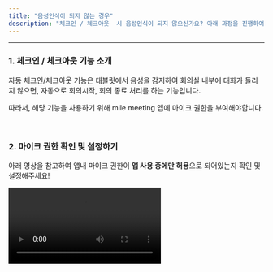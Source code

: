 ```yaml
---
title: "음성인식이 되지 않는 경우"
description: "체크인 / 체크아웃  시 음성인식이 되지 않으신가요? 아래 과정을 진행하여 마이크 권한이 있는지 확인해주세요!"
---
```


---

### 1. 체크인 / 체크아웃 기능 소개

자동 체크인/체크아웃 기능은 태블릿에서 음성을 감지하여 회의실 내부에 대화가 들리지 않으면, 자동으로 회의시작, 회의 종료 처리를 하는 기능입니다.

따라서, 해당 기능을 사용하기 위해 mile meeting 앱에 마이크 권한을 부여해야합니다.

<br />

### 2. 마이크 권한 확인 및 설정하기

아래 영상을 참고하여 앱내 마이크 권한이 **앱 사용 중에만 허용**으로 되어있는지 확인 및 설정해주세요!

<video controls src="/images/tablet/faq/video1.mov" />

<br />

### 3. 이슈가 해결되지 않는다면

[support@mile.im](mailto:support@mile.im) 혹은 연락가능한 편한 방식으로 문의 주시면 감사하겠습니다 😊
